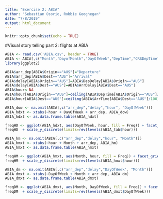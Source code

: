 ---
title: "Exercise 2: ABIA"
author: "Sebastian Osorio, Robbie Geoghegan"
date: "7/8/2019"
output: html_document
---

```{r setup, include=FALSE}
knitr::opts_chunk$set(echo = TRUE)
```

#Visual story telling part 2: flights at ABIA


```{r Data read}
ABIA <- read.csv('ABIA.csv', header = TRUE)
ABIA <- ABIA[,c("Month","DayofMonth","DayOfWeek","DepTime","CRSDepTime","ArrTime","CRSArrTime","UniqueCarrier", "ArrDelay","DepDelay","Origin","Dest","Cancelled","CancellationCode")]
library(ggplot2)
```


```{r Data manipulation}
ABIA$arr_dep[ABIA$Origin=="AUS"]="Departure"
ABIA$arr_dep[ABIA$Dest=="AUS"]="Arrival"
ABIA$delay[ABIA$Origin=="AUS"]=ABIA$DepDelay[ABIA$Origin=="AUS"]
ABIA$delay[ABIA$Dest=="AUS"]=ABIA$ArrDelay[ABIA$Dest=="AUS"]
ABIA$hour<-NA
ABIA$hour[ABIA$Origin=="AUS"]=ceiling(ABIA$DepTime[ABIA$Origin=="AUS"]/100)
ABIA$hour[ABIA$Dest=="AUS"]=ceiling(ABIA$ArrTime[ABIA$Dest=="AUS"]/100)
```



```{r Frequency Graphic: Hour of day vs Day of the Week}
ABIA_dow <- na.omit(ABIA[,c("arr_dep","delay","hour", "DayOfWeek")])
ABIA_hdxt <- xtabs(~hour + DayOfWeek + arr_dep, ABIA_dow)
ABIA_hdxt <- as.data.frame.table(ABIA_hdxt)

freqHD <- ggplot(ABIA_hdxt, aes(DayOfWeek, hour, fill = Freq)) + facet_grid(~arr_dep) + geom_tile() + ylab("Hour of the day") +xlab("Day of the Week") + ggtitle("Arrivals and Departures in Austin (Hour of the day / Day of the Week)") + scale_fill_gradient( trans="sqrt", low = "white", high="dark green")
freqHD  + scale_y_discrete(limits=rev(levels(ABIA_tab$hour)))
```


```{r Frequency Graphic: Hour of day vs Month}
ABIA_hm <- na.omit(ABIA[,c("arr_dep","delay","hour", "Month")])
ABIA_hmxt <- xtabs(~hour + Month + arr_dep, ABIA_hm)
ABIA_hmxt <- as.data.frame.table(ABIA_hmxt)

freqHM <- ggplot(ABIA_hmxt, aes(Month, hour, fill = Freq)) + facet_grid(~arr_dep) + geom_tile() + ylab("Hour of the day") +xlab("Month") + ggtitle("Arrivals and Departures in Austin (Hour of the day / Month)") + scale_fill_gradient( trans="sqrt", low = "white", high="dark green")
freqHM  + scale_y_discrete(limits=rev(levels(ABIA_hmxt$hour)))
```

```{r Frequency Graphic: Day of the Week vs Month}
ABIA_dm <- na.omit(ABIA[,c("arr_dep","delay","DayOfWeek", "Month")])
ABIA_dmxt <- xtabs(~DayOfWeek + Month + arr_dep, ABIA_dm)
ABIA_dmxt <- as.data.frame.table(ABIA_dmxt)

freqDM <- ggplot(ABIA_dmxt, aes(Month, DayOfWeek, fill = Freq)) + facet_grid(~arr_dep) + geom_tile() + ylab("Day of the Week") +xlab("Month") + ggtitle("Arrivals and Departures in Austin (Day of Week / Month)") + scale_fill_gradient( trans="sqrt", low = "white", high="dark green")
freqDM  + scale_y_discrete(limits=rev(levels(ABIA_dmxt$DayOfWeek)))
```

